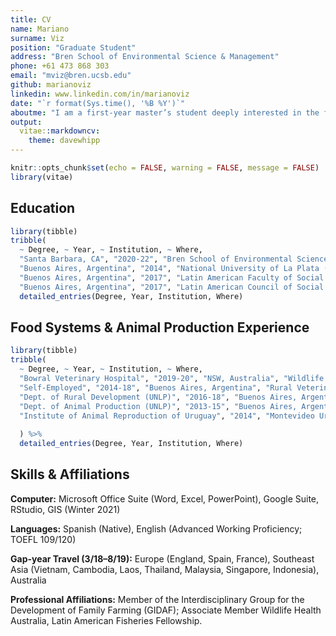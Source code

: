 ```yaml
---
title: CV
name: Mariano
surname: Viz
position: "Graduate Student"
address: "Bren School of Environmental Science & Management"
phone: +61 473 868 303
email: "mviz@bren.ucsb.edu"
github: marianoviz
linkedin: www.linkedin.com/in/marianoviz
date: "`r format(Sys.time(), '%B %Y')`"
aboutme: "I am a first-year master’s student deeply interested in the future of food systems and the environmental challenges posed by the increasing global demand for animal protein"
output: 
  vitae::markdowncv:
    theme: davewhipp
---
```


```r
knitr::opts_chunk$set(echo = FALSE, warning = FALSE, message = FALSE)
library(vitae)
```



## Education

```r
library(tibble)
tribble(
  ~ Degree, ~ Year, ~ Institution, ~ Where,
  "Santa Barbara, CA", "2020-22", "Bren School of Environmental Science & Management", "Master of Environmental Science and Management",
  "Buenos Aires, Argentina", "2014", "National University of La Plata (UNLP)", "Doctor of Veterinary Medicine",
  "Buenos Aires, Argentina", "2017", "Latin American Faculty of Social Sciences -FLACSO-", "Specialist Degree in Human Development",
  "Buenos Aires, Argentina", "2017", "Latin American Council of Social Sciences -CLACSO-", "Higher Diploma in Public Policies for Equality") %>% 
  detailed_entries(Degree, Year, Institution, Where)
```

## Food Systems & Animal Production Experience

```r

library(tibble)
tribble(
  ~ Degree, ~ Year, ~ Institution, ~ Where,
  "Bowral Veterinary Hospital", "2019-20", "NSW, Australia", "Wildlife and Small Animal Veterinarian",
  "Self-Employed", "2014-18", "Buenos Aires, Argentina", "Rural Veterinarian",
  "Dept. of Rural Development (UNLP)", "2016-18", "Buenos Aires, Argentina", "Research Fellow",
  "Dept. of Animal Production (UNLP)", "2013-15", "Buenos Aires, Argentina", "Teaching Assistant",
  "Institute of Animal Reproduction of Uruguay", "2014", "Montevideo Uruguay", "Veterinary Intern"
  
  ) %>% 
  detailed_entries(Degree, Year, Institution, Where)
```

## Skills & Affiliations

**Computer:** Microsoft Office Suite (Word, Excel, PowerPoint), Google Suite, RStudio, GIS (Winter 2021)


**Languages:** Spanish (Native), English (Advanced Working Proficiency; TOEFL 109/120)

**Gap-year Travel (3/18–8/19):** Europe (England, Spain, France), Southeast Asia (Vietnam, Cambodia, Laos,
Thailand, Malaysia, Singapore, Indonesia), Australia

**Professional Affiliations:** Member of the Interdisciplinary Group for the Development of Family Farming
(GIDAF); Associate Member Wildlife Health Australia, Latin American Fisheries Fellowship.

